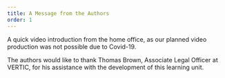 ```yaml
---
title: A Message from the Authors
order: 1
---
```


A quick video introduction from the home office, as our planned video production was not possible due to Covid-19.

The authors would like to thank Thomas Brown, Associate Legal Officer at VERTIC, for his assistance with the development of this learning unit.
